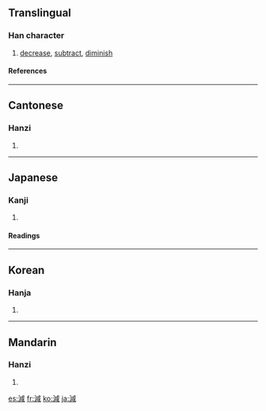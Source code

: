 {{see|减}}

==Translingual==
===Han character===
{{Han char|rn=85|rad=水|as=09|sn=12|four=3315<sub>0</sub>|canj=水戈竹口 (EIHR)}}
# [[decrease]], [[subtract]], [[diminish]]
====References====
{{Han ref|kx=0633.420|dkj=17759|dj=1040.020|hdz=31671.070|uh=6E1B|ud=28187|bh=B4EE|bd=46318}}

----
==Cantonese==
===Hanzi===
{{yue-hanzi|jyut=|y=gaam2}}
# {{defn|Cantonese}}

----
==Japanese==
===Kanji===
{{ja-kanji|grade=|rs=水09}}
# {{defn|Japanese}} 
====Readings====
{{ja-readings|on=[[げん]] (gen), [[かん]] (kan)|kun=[[へる]] (heru), [[へらす]] (herasu)}}

----
==Korean==
===Hanja===
{{ko-hanja|hangeul=감|eumhun=|rv=gam|mr=kam|y=kam}}
# {{defn|Korean}}

----
==Mandarin==
===Hanzi===
{{cmn-hanzi|sim=减|pin=[[jiǎn]] (jian3)|wg=chien<sup>3</sup>}}
# {{defn|Mandarin}}

[[es:減]]
[[fr:減]]
[[ko:減]]
[[ja:減]]